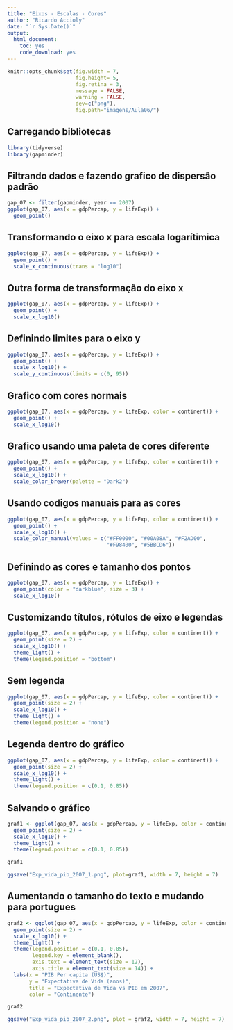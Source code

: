 ```yaml
---
title: "Eixos - Escalas - Cores"
author: "Ricardo Accioly"
date: "`r Sys.Date()`"
output:
  html_document:
    toc: yes
    code_download: yes
---
```


```r
knitr::opts_chunk$set(fig.width = 7, 
                      fig.height= 5,  
                      fig.retina = 3,
                      message = FALSE, 
                      warning = FALSE,
                      dev=c("png"), 
                      fig.path="imagens/Aula06/")
```

## Carregando bibliotecas


```r
library(tidyverse)
library(gapminder)
```


\newpage

## Filtrando dados e fazendo grafico de dispersão padrão


```r
gap_07 <- filter(gapminder, year == 2007)
ggplot(gap_07, aes(x = gdpPercap, y = lifeExp)) +
  geom_point()
```


\newpage

## Transformando o eixo x para escala logarítimica

```r
ggplot(gap_07, aes(x = gdpPercap, y = lifeExp)) +
  geom_point() +
  scale_x_continuous(trans = "log10")
```


\newpage

## Outra forma de transformação do eixo x

```r
ggplot(gap_07, aes(x = gdpPercap, y = lifeExp)) +
  geom_point() +
  scale_x_log10()
```


\newpage

## Definindo limites para o eixo y

```r
ggplot(gap_07, aes(x = gdpPercap, y = lifeExp)) +
  geom_point() +
  scale_x_log10() +
  scale_y_continuous(limits = c(0, 95))
```


\newpage

## Grafico com cores normais
```r
ggplot(gap_07, aes(x = gdpPercap, y = lifeExp, color = continent)) +
  geom_point() +
  scale_x_log10()
```


\newpage

## Grafico usando uma paleta de cores diferente
```r
ggplot(gap_07, aes(x = gdpPercap, y = lifeExp, color = continent)) +
  geom_point() +
  scale_x_log10() +
  scale_color_brewer(palette = "Dark2")
```


\newpage

## Usando codigos manuais para as cores

```r
ggplot(gap_07, aes(x = gdpPercap, y = lifeExp, color = continent)) +
  geom_point() +
  scale_x_log10() +
  scale_color_manual(values = c("#FF0000", "#00A08A", "#F2AD00",
                                "#F98400", "#5BBCD6"))

```


\newpage

## Definindo as cores e tamanho dos pontos

```r
ggplot(gap_07, aes(x = gdpPercap, y = lifeExp)) +
  geom_point(color = "darkblue", size = 3) +
  scale_x_log10()
```


\newpage

## Customizando títulos, rótulos de eixo e legendas

```r
ggplot(gap_07, aes(x = gdpPercap, y = lifeExp, color = continent)) +
  geom_point(size = 2) +
  scale_x_log10() +
  theme_light() +
  theme(legend.position = "bottom")
```


\newpage

## Sem legenda

```r
ggplot(gap_07, aes(x = gdpPercap, y = lifeExp, color = continent)) +
  geom_point(size = 2) +
  scale_x_log10() +
  theme_light() +
  theme(legend.position = "none")
```


\newpage

## Legenda dentro do gráfico

```r
ggplot(gap_07, aes(x = gdpPercap, y = lifeExp, color = continent)) +
  geom_point(size = 2) +
  scale_x_log10() +
  theme_light() +
  theme(legend.position = c(0.1, 0.85))
```


\newpage

## Salvando o gráfico

```r
graf1 <- ggplot(gap_07, aes(x = gdpPercap, y = lifeExp, color = continent)) +
  geom_point(size = 2) +
  scale_x_log10() +
  theme_light() +
  theme(legend.position = c(0.1, 0.85))

graf1

ggsave("Exp_vida_pib_2007_1.png", plot=graf1, width = 7, height = 7)
```


\newpage

## Aumentando o tamanho do texto e mudando para portugues

```r
graf2 <- ggplot(gap_07, aes(x = gdpPercap, y = lifeExp, color = continent)) +
  geom_point(size = 2) +
  scale_x_log10() +
  theme_light() +
  theme(legend.position = c(0.1, 0.85),
        legend.key = element_blank(),
        axis.text = element_text(size = 12),
        axis.title = element_text(size = 14)) +
  labs(x = "PIB Per capita (US$)", 
       y = "Expectativa de Vida (anos)", 
       title = "Expectativa de Vida vs PIB em 2007",
       color = "Continente")

graf2

ggsave("Exp_vida_pib_2007_2.png", plot = graf2, width = 7, height = 7)
```


